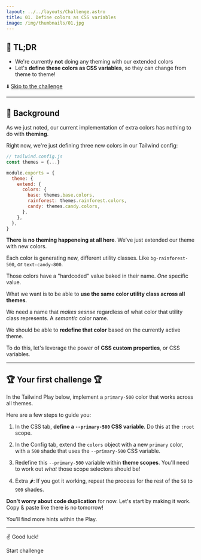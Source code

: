 ```yaml
---
layout: ../../layouts/Challenge.astro
title: 01. Define colors as CSS variables
image: /img/thumbnails/01.jpg
---
```



## 🐇 TL;DR

- We're currently **not** doing any theming with our extended colors
- Let's **define these colors as CSS variables**, so they can change from theme to theme!

⬇️ [Skip to the challenge](#-your-first-challenge)

---

## 🐢 Background

As we just noted, our current implementation of extra colors has nothing to do with **theming**.

Right now, we're just defining three new colors in our Tailwind config:

```js
// tailwind.config.js
const themes = {...}

module.exports = {
  theme: {
    extend: {
      colors: {
        base: themes.base.colors,
        rainforest: themes.rainforest.colors,
        candy: themes.candy.colors,
      },
    },
  },
}
```

**There is no theming happeneing at all here**. We've just extended our theme with new colors.

Each color is generating new, different utility classes. Like `bg-rainforest-500`, or `text-candy-800`.

Those colors have a "hardcoded" value baked in their name. _One_ specific value.

What we want is to be able to **use the same color utility class across all themes**.

We need a name that _makes sesnse_ regardless of what color that utility class represents. A _semantic_ color name.

We should be able to **redefine that color** based on the currently active theme.

To do this, let's leverage the power of **CSS custom properties**, or CSS variables.

---

## 🏆 Your first challenge 🏆

In the Tailwind Play below, implement a `primary-500` color that works across all themes.

Here are a few steps to guide you:

1. In the CSS tab, **define a `--primary-500` CSS variable**. Do this at the `:root` scope.

2. In the Config tab, extend the `colors` object with a new `primary` color, with a `500` shade that uses the `--primary-500` CSS variable.

3. Redefine this `--primary-500` variable within **theme scopes**. You'll need to work out _what_ those scope selectors should be!

4. Extra 🌶: If you got it working, repeat the process for the rest of the `50` to `900` shades.

**Don't worry about code duplication** for now. Let's start by making it work. Copy & paste like there is no tomorrow!

You'll find more hints within the Play.

---

✌️ Good luck!

<ButtonLink path="https://play.tailwindcss.com/U2OrGS5BIC">Start challenge</ButtonLink>
